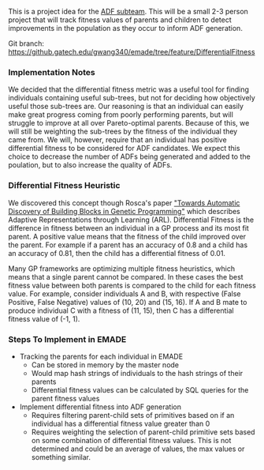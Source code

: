 This is a project idea for the [[Automatically Defined Functions|ADF subteam]]. This will be a small 2-3 person project that will track fitness values of parents and children to detect improvements in the population as they occur to inform ADF generation.

Git branch: https://github.gatech.edu/gwang340/emade/tree/feature/DifferentialFitness

=== Implementation Notes ===
We decided that the differential fitness metric was a useful tool for finding individuals containing useful sub-trees, but not for deciding how objectively useful those sub-trees are. Our reasoning is that an individual can easily make great progress coming from poorly performing parents, but will struggle to improve at all over Pareto-optimal parents. Because of this, we will still be weighting the sub-trees by the fitness of the individual they came from. We will, however, require that an individual has positive differential fitness to be considered for ADF candidates. We expect this choice to decrease the number of ADFs being generated and added to the poulation, but to also increase the quality of ADFs.

=== Differential Fitness Heuristic ===
We discovered this concept though Rosca's paper [https://www.aaai.org/Papers/Symposia/Fall/1995/FS-95-01/FS95-01-011.pdf "Towards Automatic Discovery of Building Blocks in Genetic Programming"] which describes Adaptive Representations through Learning (ARL). Differential Fitness is the difference in fitness between an individual in a GP process and its most fit parent. A positive value means that the fitness of the child improved over the parent. For example if a parent has an accuracy of 0.8 and a child has an accuracy of 0.81, then the child has a differential fitness of 0.01. 

Many GP frameworks are optimizing multiple fitness heuristics, which means that a single parent cannot be compared. In these cases the best fitness value between both parents is compared to the child for each fitness value. For example, consider individuals A and B, with respective (False Positive, False Negative) values of (10, 20) and (15, 16). If A and B mate to produce individual C with a fitness of (11, 15), then C has a differential fitness value of (-1, 1).

=== Steps To Implement in EMADE ===
* Tracking the parents for each individual in EMADE
** Can be stored in memory by the master node
** Would map hash strings of individuals to the hash strings of their parents
** Differential fitness values can be calculated by SQL queries for the parent fitness values
* Implement differential fitness into ADF generation
** Requires filtering parent-child sets of primitives based on if an individual has a differential fitness value greater than 0
** Requires weighting the selection of parent-child primitive sets based on some combination of differential fitness values. This is not determined and could be an average of values, the max values or something similar.